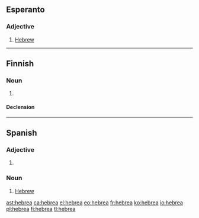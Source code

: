 ==Esperanto==

===Adjective===
{{eo-head}}

# [[Hebrew]]

----

==Finnish==

===Noun===
{{fi-noun}}

# {{context|deprecated|lang=fi}} {{alternative spelling of|heprea|lang=fi}}

====Declension====
{{fi-decl-kulkija|n=sg|hebre|a}}

----

==Spanish==

===Adjective===
{{es-adj|m=hebreo}}

# {{feminine of|lang=es|hebreo}}

===Noun===
{{es-noun|f|m=hebreo}}

# [[Hebrew]]

[[ast:hebrea]]
[[ca:hebrea]]
[[el:hebrea]]
[[eo:hebrea]]
[[fr:hebrea]]
[[ko:hebrea]]
[[io:hebrea]]
[[pl:hebrea]]
[[fi:hebrea]]
[[tl:hebrea]]